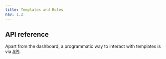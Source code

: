 ```yaml
---
title: Templates and Roles
nav: 1.2
---
```


<Content alias="templatesAndRoles" />

## API reference

Apart from the dashboard, a programmatic way to interact with templates is via [API](/server-side/v2/policy/template-object).
